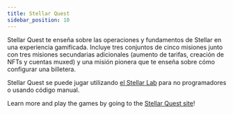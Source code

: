 ```yaml
---
title: Stellar Quest
sidebar_position: 10
---
```


Stellar Quest te enseña sobre las operaciones y fundamentos de Stellar en una experiencia gamificada. Incluye tres conjuntos de cinco misiones junto con tres misiones secundarias adicionales (aumento de tarifas, creación de NFTs y cuentas muxed) y una misión pionera que te enseña sobre cómo configurar una billetera.

Stellar Quest se puede jugar utilizando [el Stellar Lab](https://lab.stellar.org/?$=network$id=testnet&label=Testnet&horizonUrl=https:////horizon-testnet.stellar.org&rpcUrl=https:////soroban-testnet.stellar.org&passphrase=Test%20SDF%20Network%20/;%20September%202015;;) para no programadores o usando código manual.

Learn more and play the games by going to the [Stellar Quest site](https://quest.stellar.org)!
